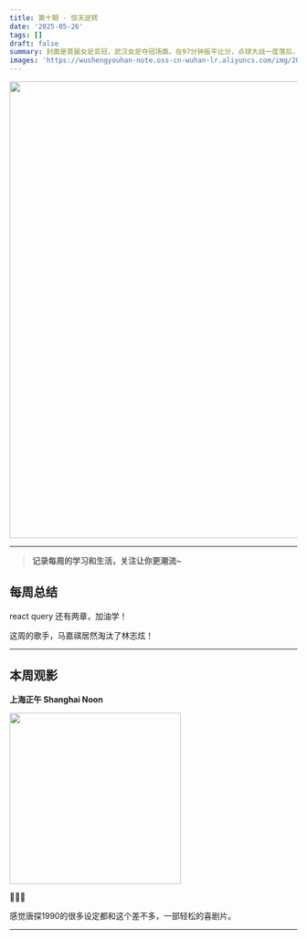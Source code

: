 ```yaml
---
title: 第十期 - 惊天逆转
date: '2025-05-26'
tags: []
draft: false
summary: 封面是首届女足亚冠，武汉女足夺冠场面。在97分钟扳平比分，点球大战一度落后，连扑两球实现大逆转。王霜真的很强！
images: 'https://wushengyouhan-note.oss-cn-wuhan-lr.aliyuncs.com/img/20250526114847263.png'
---
```


<img src={frontmatter.images} width="800" />

---

> **记录每周的学习和生活，关注让你更潮流~**

## 每周总结

react query 还有两章，加油学！

这周的歌手，马嘉祺居然淘汰了林志炫！

---

## 本周观影

**上海正午 Shanghai Noon**

<img
  src="https://img9.doubanio.com/view/photo/m/public/p1974056055.webp"
  referrerPolicy="no-referrer"
  width="300"
/>

🌟🌟🌟

感觉唐探1990的很多设定都和这个差不多，一部轻松的喜剧片。

---
